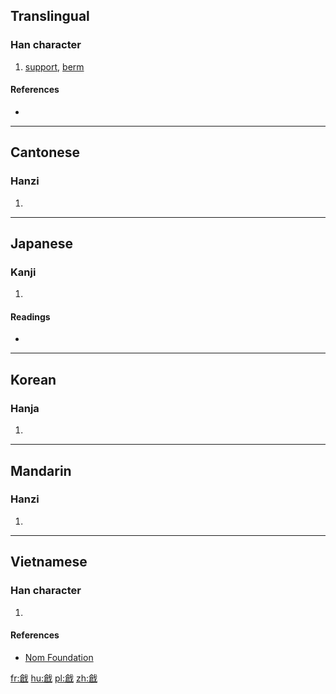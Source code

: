 {{also|戗}}
==Translingual==

===Han character===
{{Han char|rn=62|rad=戈|as=10|sn=14|four=83650|canj=ORI|ids=⿰倉戈}}

# [[support]], [[berm]]

====References====
* {{Han ref|kx=0413.250|dkj=11632|dj=0756.270|hdz=21410.100|uh=6227|ud=25127|bh=E1D7|bd=57815}}

----

==Cantonese==

===Hanzi===
{{yue-hanzi|jyut=[[coeng3]]|y=cheung3|sim=戗}}

# {{defn|lang=yue|sort=戈10}}

----

==Japanese==

===Kanji===
{{ja-kanji|grade=|rs=戈10}}

# {{defn|lang=ja|sort=戈10}}

====Readings====
* {{ja-readings|on=[[そう]] (sō)|kun=[[はじめる]] (hajimeru), [[きず]] (kizu)}}

----

==Korean==

===Hanja===
{{ko-hanja|hangeul=창|eumhun=|rv=chang|mr=ch'ang|y=chang}}

# {{defn|lang=ko|sort=戈10}}

----

==Mandarin==

===Hanzi===
{{cmn-hanzi|sim=戗|pin=[[qiāng]] ([[qiang1]]), [[chuāng]] ([[chuang1]])|wg=ch'iang<sup>1</sup>, ch'uang<sup>1</sup>}}

# {{defn|lang=cmn|sort=戈10}}

----

==Vietnamese==

===Han character===
{{vi-readings|rs=戈10|hanviet=thương}}

# {{defn|lang=vi|sort=戈10}}

====References====
* [http://nomfoundation.org/common/nom_details.php?codepoint=6227 Nom Foundation]

[[fr:戧]]
[[hu:戧]]
[[pl:戧]]
[[zh:戧]]